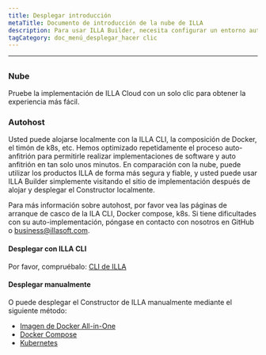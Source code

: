 ```yaml
---
title: Desplegar introducción
metaTitle: Documento de introducción de la nube de ILLA
description: Para usar ILLA Builder, necesita configurar un entorno autosuficiente localmente o usar ILLA Cloud para omitir el proceso de compilación y usar rápidamente los productos ILLA.
tagCategory: doc_menú_desplegar_hacer clic
---
```


* * *

## <Heading hidden>Desplegar introducción</Heading>

### Nube

Pruebe la implementación de ILLA Cloud con un solo clic para obtener la experiencia más fácil.

### Autohost

Usted puede alojarse localmente con la ILLA CLI, la composición de Docker, el timón de k8s, etc. Hemos optimizado repetidamente el proceso auto-anfitrión para permitirle realizar implementaciones de software y auto anfitrión en tan solo unos minutos. En comparación con la nube, puede utilizar los productos ILLA de forma más segura y fiable, y usted puede usar ILLA Builder simplemente visitando el sitio de implementación después de alojar y desplegar el Constructor localmente.

Para más información sobre autohost, por favor vea las páginas de arranque de casco de la ILA CLI, Docker compose, k8s.
Si tiene dificultades con su auto-implementación, póngase en contacto con nosotros en GitHub o business@illasoft.com.

#### Desplegar con ILLA CLI

Por favor, compruébalo: [CLI de ILLA](https://www.illacloud.com/docs/illa-cli)

#### Desplegar manualmente

O puede desplegar el Constructor de ILLA manualmente mediante el siguiente método:

-   [Imagen de Docker All-in-One ](https://github.com/illacloud/deploy-illa-manually/blob/main/docker/README.md)
-   [Docker Compose](https://github.com/illacloud/deploy-illa-manually/blob/main/docker-compose/README.md)
-   [Kubernetes](https://github.com/illacloud/deploy-illa-manually/blob/main/kubernetes/README.md)
